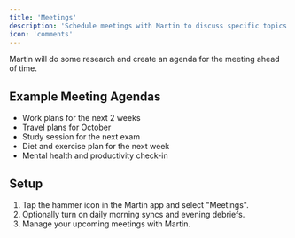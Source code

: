 ```yaml
---
title: 'Meetings'
description: 'Schedule meetings with Martin to discuss specific topics.'
icon: 'comments'
---
```


Martin will do some research and create an agenda for the meeting ahead of time.

## Example Meeting Agendas

- Work plans for the next 2 weeks
- Travel plans for October
- Study session for the next exam
- Diet and exercise plan for the next week
- Mental health and productivity check-in

## Setup

1. Tap the hammer icon in the Martin app and select "Meetings".
2. Optionally turn on daily morning syncs and evening debriefs.
3. Manage your upcoming meetings with Martin.
